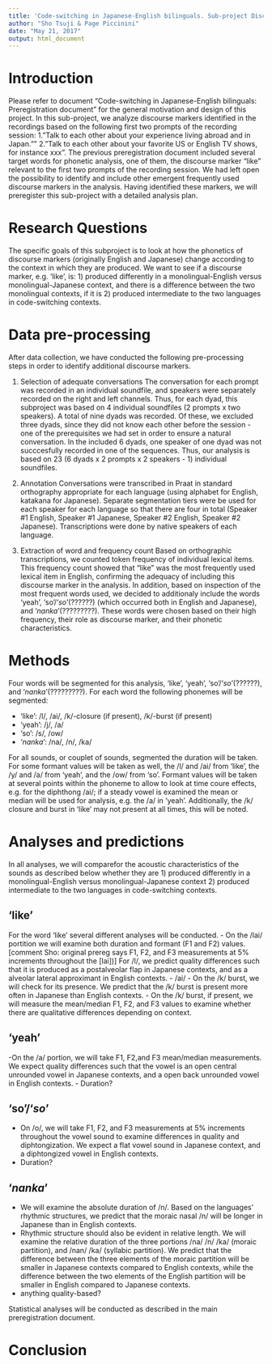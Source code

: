 ```yaml
---
title: 'Code-switching in Japanese-English bilinguals. Sub-project Discourse Markers: Pre-registration'
author: "Sho Tsuji & Page Piccinini"
date: "May 21, 2017"
output: html_document
---
```


# Introduction

Please refer to document "Code-switching in Japanese-English bilinguals: Preregistration document" for the general motivation and design of this project.
In this sub-project, we analyze discourse markers identified in the recordings based on the following first two prompts of the recording session:
1."Talk to each other about your experience living abroad and in Japan.""
2."Talk to each other about your favorite US or English TV shows, for instance xxx".
The previous preregistration document included several target words for phonetic analysis, one of them, the discourse marker "like" relevant to the first two prompts of the recording session. We had left open the possibility to identify and include other emergent frequently used discourse markers in the analysis. Having identified these markers, we will preregister this sub-project with a detailed analysis plan. 


# Research Questions

The specific goals of this subproject is to look at how the phonetics of discourse markers (originally English and Japanese) change according to the context in which they are produced. We want to see if a discourse marker, e.g. 'like', is: 1) produced differently in a monolingual-English versus monolingual-Japanese context, and there is a difference between the two monolingual contexts, if it is 2) produced intermediate to the two languages in code-switching contexts.

# Data pre-processing

After data collection, we have conducted the following pre-processing steps in order to identify additional discourse markers.

1. Selection of adequate conversations
The conversation for each prompt was recorded in an individual soundfile, and speakers were separately recorded on the right and left channels. Thus, for each dyad, this subproject was based on 4 individual soundfiles (2 prompts x two speakers).
A total of nine dyads was recorded. Of these, we excluded three dyads, since they did not know each other before the session - one of the prerequisites we had set in order to ensure a natural conversation. In the included 6 dyads, one speaker of one dyad was not succcesfully recorded in one of the sequences. Thus, our analysis is based on 23 (6 dyads x 2 prompts x 2 speakers - 1) individual soundfiles.

2. Annotation
Conversations were transcribed in Praat in standard orthography appropriate for each language (using alphabet for English, katakana for Japanese). Separate segmentation tiers were be used for each speaker for each language so that there are four in total (Speaker #1 English, Speaker #1 Japanese, Speaker #2 English, Speaker #2 Japanese). Transcriptions were done by native speakers of each language. 

3. Extraction of word and frequency count
Based on orthographic transcriptions, we counted token frequency of individual lexical items. This frequency count showed that "like" was the most frequently used lexical item in English, confirming the adequacy of including this discourse marker in the analysis. In addition, based on inspection of the most frequent words used, we decided to additionaly include the words 'yeah', 'so'/'*so*'(??????) (which occurred both in English and Japanese), and '*nanka*'(?????????). These words were chosen based on their high frequency, their role as discourse marker, and their phonetic characteristics.


# Methods

Four words will be segmented for this analysis, 'like', 'yeah', 'so'/'*so*'(??????), and '*nanka*'(?????????). For each word the following phonemes will be segmented:

* 'like': /l/, /ai/, /k/-closure (if present), /k/-burst (if present)
* 'yeah': /j/, /a/
* 'so': /s/, /ow/
* '*nanka*': /na/, /n/, /ka/

For all sounds, or couplet of sounds, segmented the duration will be taken. For some formant values will be taken as well, the /l/ and /ai/ from 'like', the /y/ and /a/ from 'yeah', and the /ow/ from 'so'. Formant values will be taken at several points within the phoneme to allow to look at time coure effects, e.g. for the diphthong /ai/; if a steady vowel is examined the mean or median will be used for analysis, e.g. the /a/ in 'yeah'. Additionally, the /k/ closure and burst in 'like' may not present at all times, this will be noted.

# Analyses and predictions

In all analyses, we will comparefor the acoustic characteristics of the sounds as described below whether they are
1) produced differently in a monolingual-English versus monolingual-Japanese context
2) produced intermediate to the two languages in code-switching contexts.

## 'like'

For the word 'like' several different analyses will be conducted.
- On the /lai/ portition we will examine both duration and formant (F1 and F2) values. [comment Sho: original prereg says F1, F2, and F3 measurements at 5% increments throughout the [lai])]
For /l/, we predict quality differences such that it is produced as a postalveolar flap in Japanese contexts, and as a alveolar lateral approximant in English contexts.
- /ai/
- On the /k/ burst, we will check for its presence. We predict that the /k/ burst is present more often in Japanese than English contexts. 
- On the /k/ burst, if present, we will measure the mean/median F1, F2, and F3 values to examine whether there are qualitative differences depending on context.


## 'yeah'

-On the /a/ portion, we will take F1, F2,and F3 mean/median measurements. We expect quality differences such that the vowel is an open central unrounded vowel in Japanese contexts, and a open back unrounded vowel in English contexts.
- Duration?

## 'so'/'*so*'

- On /o/, we will take F1, F2, and F3 measurements at 5% increments throughout the vowel sound to examine differences in quality and diphtongization. We expect a flat vowel sound in Japanese context, and a diphtongized vowel in English contexts.
- Duration?


## '*nanka*'

- We will examine the absolute duration of /n/. Based on the languages' rhythmic structures, we predict that the moraic nasal /n/ will be longer in Japanese than in English contexts.
- Rhythmic structure should also be evident in relative length. We will examine the relative duration of the three portions /na/ /n/ /ka/ (moraic partition), and /nan/ /ka/ (syllabic partition). We predict that the difference between the three elements of the moraic partition will be smaller in Japanese contexts compared to English contexts, while the difference between the two elements of the English partition will be smaller in English compared to Japanese contexts.
- anything quality-based?

Statistical analyses will be conducted as described in the main preregistration document.


# Conclusion